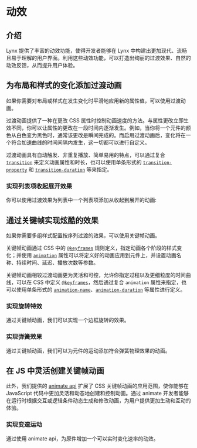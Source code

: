 
# 动效

## 介绍

Lynx 提供了丰富的动效功能，使得开发者能够在 Lynx 中构建出更加现代、流畅且易于理解的用户界面。利用这些动效功能，可以打造出绚丽的过渡效果、自然的动效反馈，从而提升用户体验。

## 为布局和样式的变化添加过渡动画

如果你需要对布局或样式在发生变化时平滑地应用新的属性值，可以使用过渡动画。

过渡动画提供了一种在更改 CSS 属性时控制动画速度的方法。与属性更改立即生效不同，你可以让属性的更改在一段时间内逐渐发生。例如，当你将一个元件的颜色从白色变为黑色时，通常该更改是瞬间完成的。而启用过渡动画后，变化将在一个符合加速曲线的时间间隔内发生，这一切都可以进行自定义。

过渡动画具有自动触发、非重复播放、简单易用的特点，可以通过复合 [`transition`](../../api/css/properties/transition) 来定义动画属性和时长，也可以使用单条形式的 [`transition-property`](../../api/css/properties/transition-property) 和 [`transition-duration`](../../api/css/properties/transition-duration) 等来指定。

### 实现列表项收起展开效果

你可以使用过渡效果为列表中一个列表项添加从收起到展开的动画:

<Go
  img="/assets/doc/animation-guide-transition.gif"
  example="animation"
  defaultFile="src/transition_toggle/index.tsx"
  defaultEntryFile="dist/toggle_transition_demo.lynx.bundle"
  entry="src/transition_toggle"
/>

## 通过关键帧实现炫酷的效果

如果你需要多组样式配置按序列过渡的效果，可以使用关键帧动画。

关键帧动画通过 CSS 中的 [`@keyframes`](../../api/css/at-rule/keyframes) 规则定义，指定动画各个阶段的样式变化；并使用 [`animation`](../../api/css/properties/animation) 属性可以将定义好的动画应用到元件上，并设置动画名称、持续时间、延迟、播放次数等参数。

关键帧动画相较过渡动画更为灵活和可控，允许你指定过程以及更细粒度的时间曲线，可以在 CSS 中定义 [`@keyframes`](../../api/css/at-rule/keyframes)，然后通过复合 `animation` 属性来指定，也可以使用单条形式的 [`animation-name`](../../api/css/properties/animation-name)、[`animation-duration`](../../api/css/properties/animation-duration) 等属性进行定义。

### 实现旋转特效

通过关键帧动画，我们可以实现一个边框旋转的效果。

<Go
  img="/assets/doc/animation-guide-rotate.gif"
  example="animation"
  defaultFile="src/keyframe_rotate/index.scss"
  defaultEntryFile="dist/keyframe_rotate.lynx.bundle"
  entry="src/keyframe_rotate"
/>

### 实现弹簧效果

通过关键帧动画，我们可以为元件的运动添加符合弹簧物理效果的动画。

<Go
  img="/assets/doc/animation-guide-spring.gif"
  example="animation"
  defaultFile="src/keyframe_spring/index.scss"
  defaultEntryFile="dist/keyframe_spring.lynx.bundle"
  entry="src/keyframe_spring"
/>

## 在 JS 中灵活创建关键帧动画

此外，我们提供的 [animate api](../../api/lynx-api/lynx/lynx-animate-api) 扩展了 CSS 关键帧动画的应用范围，使你能够在 JavaScript 代码中更加灵活和动态地创建和控制动画。通过 animate 开发者能够在运行时根据交互或逻辑条件动态生成和修改动画，为用户提供更加生动和互动的体验。

### 实现变速运动

通过使用 animate api，为原件增加一个可以实时变化速率的动效。

<Go
  img="/assets/doc/animate.gif"
  example="animation"
  defaultFile="src/animate/index.tsx"
  defaultEntryFile="dist/animate.lynx.bundle"
  entry="src/animate"
/>
